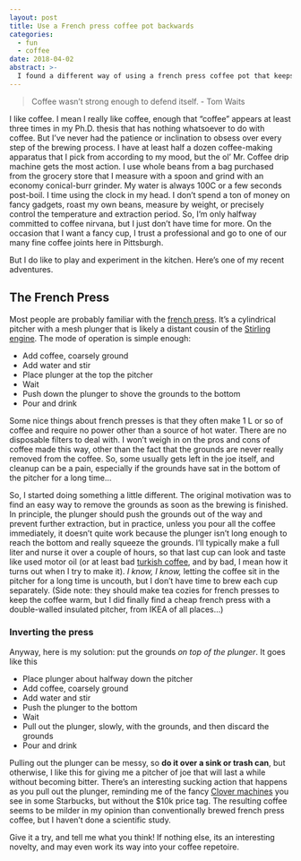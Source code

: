 ```yaml
---
layout: post
title: Use a French press coffee pot backwards
categories:
  - fun
  - coffee
date: 2018-04-02
abstract: >-
  I found a different way of using a french press coffee pot that keeps the coffee from getting bitter if you don't drink it right away.
---
```


> Coffee wasn't strong enough to defend itself. - Tom Waits

I like coffee.  I mean I really like coffee, enough that "coffee" appears at least three times in my Ph.D. thesis that has nothing whatsoever to do with coffee.  But I've never had the patience or inclination to obsess over every step of the brewing process.  I have at least half a dozen coffee-making apparatus that I pick from according to my mood, but the ol' Mr. Coffee drip machine gets the most action.  I use whole beans from a bag purchased from the grocery store that I measure with a spoon and grind with an economy conical-burr grinder.  My water is always 100C or a few seconds post-boil.  I time using the clock in my head.  I don't spend a ton of money on fancy gadgets, roast my own beans, measure by weight, or precisely control the temperature and extraction period.  So, I'm only halfway committed to coffee nirvana, but I just don't have time for more.  On the occasion that I want a fancy cup, I trust a professional and go to one of our many fine coffee joints here in Pittsburgh.

But I do like to play and experiment in the kitchen.  Here's one of my recent adventures.

## The French Press

Most people are probably familiar with the [french press](https://en.wikipedia.org/wiki/French_press).  It's a cylindrical pitcher with a mesh plunger that is likely a distant cousin of the [Stirling engine](https://en.wikipedia.org/wiki/Stirling_engine).  The mode of operation is simple enough:

* Add coffee, coarsely ground
* Add water and stir
* Place plunger at the top the pitcher
* Wait
* Push down the plunger to shove the grounds to the bottom
* Pour and drink

Some nice things about french presses is that they often make 1 L or so of coffee and require no power other than a source of hot water.  There are no disposable filters to deal with.  I won't weigh in on the pros and cons of coffee made this way, other than the fact that the grounds are never really removed from the coffee.  So, some usually gets left in the joe itself, and cleanup can be a pain, especially if the grounds have sat in the bottom of the pitcher for a long time...

So, I started doing something a little different.  The original motivation was to find an easy way to remove the grounds as soon as the brewing is finished.  In principle, the plunger should push the grounds out of the way and prevent further extraction, but in practice, unless you pour all the coffee immediately, it doesn't quite work because the plunger isn't long enough to reach the bottom and really squeeze the grounds.  I'll typically make a full liter and nurse it over a couple of hours, so that last cup can look and taste like used motor oil (or at least bad [turkish coffee](https://en.wikipedia.org/wiki/Turkish_coffee), and by bad, I mean how it turns out when I try to make it).  *I know, I know,* letting the coffee sit in the pitcher for a long time is uncouth, but I don't have time to brew each cup separately.  (Side note: they should make tea cozies for french presses to keep the coffee warm, but I did finally find a cheap french press with a double-walled insulated pitcher, from IKEA of all places...) 

### Inverting the press

Anyway, here is my solution: put the grounds *on top of the plunger*.  It goes like this

* Place plunger about halfway down the pitcher
* Add coffee, coarsely ground
* Add water and stir
* Push the plunger to the bottom
* Wait
* Pull out the plunger, slowly, with the grounds, and then discard the grounds
* Pour and drink

Pulling out the plunger can be messy, so **do it over a sink or trash can**, but otherwise, I like this for giving me a pitcher of joe that will last a while without becoming bitter.  There's an interesting sucking action that happens as you pull out the plunger, reminding me of the fancy [Clover machines](http://electronics.howstuffworks.com/gadgets/kitchen/clover-coffee-maker.htm) you see in some Starbucks, but without the $10k price tag.  The resulting coffee seems to be milder in my opinion than conventionally brewed french press coffee, but I haven't done a scientific study.

Give it a try, and tell me what you think!  If nothing else, its an interesting novelty, and may even work its way into your coffee repetoire.